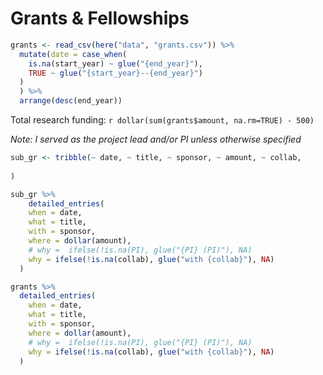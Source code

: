 
# Grants & Fellowships

```r
grants <- read_csv(here("data", "grants.csv")) %>% 
  mutate(date = case_when(
    is.na(start_year) ~ glue("{end_year}"),
    TRUE ~ glue("{start_year}--{end_year}")
  )
  ) %>% 
  arrange(desc(end_year))
```

Total research funding: `r dollar(sum(grants$amount, na.rm=TRUE) - 500)`

*Note: I served as the project lead and/or PI unless otherwise specified*

\vspace{12pt}

```r
sub_gr <- tribble(~ date, ~ title, ~ sponsor, ~ amount, ~ collab,
                  
)

sub_gr %>% 
    detailed_entries(
    when = date, 
    what = title,
    with = sponsor, 
    where = dollar(amount),
    # why =  ifelse(!is.na(PI), glue("{PI} (PI)"), NA)
    why = ifelse(!is.na(collab), glue("with {collab}"), NA)
  )

```

```r
grants %>% 
  detailed_entries(
    when = date, 
    what = title,
    with = sponsor, 
    where = dollar(amount),
    # why =  ifelse(!is.na(PI), glue("{PI} (PI)"), NA)
    why = ifelse(!is.na(collab), glue("with {collab}"), NA)
  )
```
